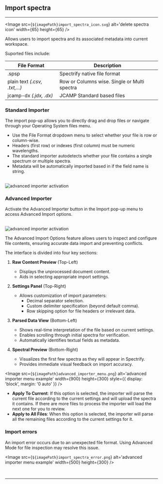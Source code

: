 

## Import spectra

<hr />

<Image
  src={`${imagePath}import_spectra_icon.svg`}
  alt='delete spectra icon'
  width={65}
  height={65}
/>

Allows users to import spectra and its associated metadata into current workspace.

Suported files include:

| File Format                   | Description                                  |
| ----------------------------- | -------------------------------------------- |
| .spsp                         | Spectrify native file format                 |
| plain text _(.csv, .txt,...)_ | Row or Columns wise. Single or Multi spectra |
| jcamp-dx _(.jdx, .dx)_        | JCAMP Standard based files                   |

### Standard Importer

The import pop-up allows you to directly drag and drop files or navigate through your Operating System files menu.

- Use the File Format dropdown menu to select whether your file is row or column-wise.
- Headers (first row) or indexes (first column) must be numeric wavelengths.
- The standard importer autodetects whether your file contains a single spectrum or multiple spectra.
- Metadata will be automatically imported based in if the field name is string.

<br />
<Image
  src={`${imagePath}file_format_selection.png`}
  alt='advanced importer activation'
  width={500}
  height={300}
  style={{ display: 'block', margin: '0 auto' }}
/>

### Advanced Importer

Activate the Advanced Importer button in the Import pop-up menu to access Advanced Import options.

<br />
<Image
  src={`${imagePath}advanced_importer_activation.png`}
  alt='advanced importer activation'
  width={500}
  height={300}
  style={{ display: 'block', margin: '0 auto' }}
/>

The Advanced Import Options feature allows users to inspect and configure file contents, ensuring accurate data import and preventing conflicts.

The interface is divided into four key sections:

1. **Raw Content Preview** (Top-Left)

   - Displays the unprocessed document content.
   - Aids in selecting appropriate import settings.

2. **Settings Panel** (Top-Right)

   - Allows customization of import parameters:
     - Decimal separator selection.
     - Custom delimiter specification (beyond default comma).
     - Row skipping option for file headers or irrelevant data.

3. **Parsed Data View** (Bottom-Left)

   - Shows real-time interpretation of the file based on current settings.
   - Enables scrolling through initial spectra for verification.
   - Automatically identifies textual fields as metadata.

4. **Spectral Preview** (Bottom-Right)
   - Visualizes the first few spectra as they will appear in Spectrify.
   - Provides immediate visual feedback on import accuracy.

<Image
  src={`${imagePath}advanced_importer_menu.png`}
  alt='advanced importer menu example'
  width={900}
  height={300}
  style={{ display: 'block', margin: '0 auto' }}
/>

- **Apply To Current**: If this option is selected, the importer will parse the current file according to the current settings and will upload the spectra it contains. If there are more files to process the importer will load the next one for you to review.
- **Apply to All Files**: When this option is selected, the importer will parse all the remaining files according to the current settings for it.

### Import errors

An import error occurs due to an unexpected file format. Using Advanced Mode for file inspection may resolve this issue.

<Image
  src={`${imagePath}import_spectra_error.png`}
  alt='advanced importer menu example'
  width={500}
  height={300}
/>

<br />
<hr />
<br />

<FileManagementFooterLinks imagePath={imagePath} />
